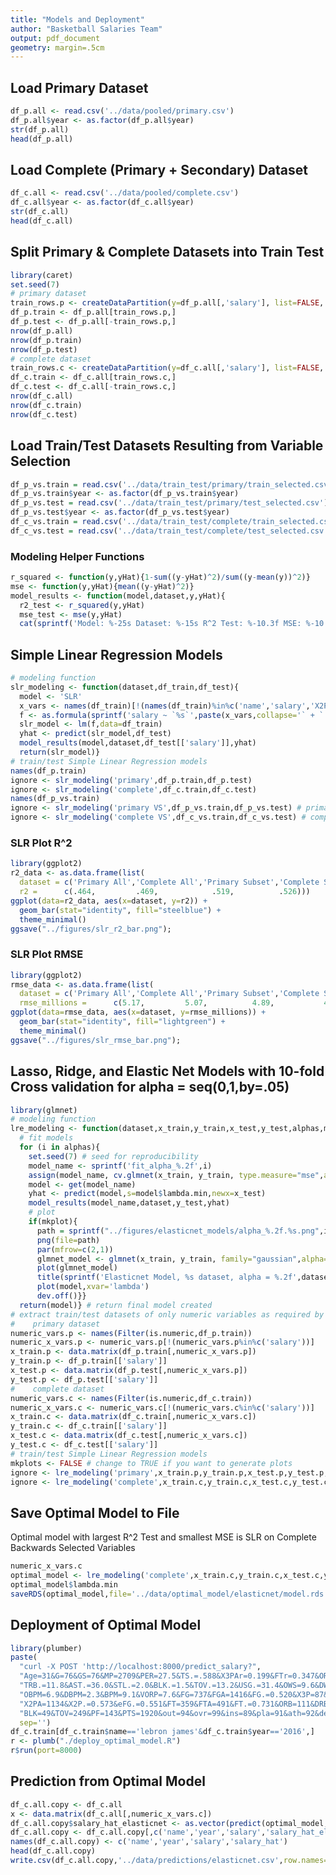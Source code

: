 ```yaml
---
title: "Models and Deployment"
author: "Basketball Salaries Team"
output: pdf_document
geometry: margin=.5cm
---
```


## Load Primary Dataset
```r
df_p.all <- read.csv('../data/pooled/primary.csv')
df_p.all$year <- as.factor(df_p.all$year)
str(df_p.all)
head(df_p.all)
```

## Load Complete (Primary + Secondary) Dataset
```r
df_c.all <- read.csv('../data/pooled/complete.csv')
df_c.all$year <- as.factor(df_c.all$year)
str(df_c.all)
head(df_c.all)
```

## Split Primary & Complete Datasets into Train Test
```r
library(caret)
set.seed(7)
# primary dataset
train_rows.p <- createDataPartition(y=df_p.all[,'salary'], list=FALSE, p=.8)
df_p.train <- df_p.all[train_rows.p,]
df_p.test <- df_p.all[-train_rows.p,]
nrow(df_p.all)
nrow(df_p.train)
nrow(df_p.test)
# complete dataset
train_rows.c <- createDataPartition(y=df_c.all[,'salary'], list=FALSE, p=.8)
df_c.train <- df_c.all[train_rows.c,]
df_c.test <- df_c.all[-train_rows.c,]
nrow(df_c.all)
nrow(df_c.train)
nrow(df_c.test)
```

## Load Train/Test Datasets Resulting from Variable Selection
```r
df_p_vs.train = read.csv('../data/train_test/primary/train_selected.csv')
df_p_vs.train$year <- as.factor(df_p_vs.train$year)
df_p_vs.test = read.csv('../data/train_test/primary/test_selected.csv')
df_p_vs.test$year <- as.factor(df_p_vs.test$year)
df_c_vs.train = read.csv('../data/train_test/complete/train_selected.csv')
df_c_vs.test = read.csv('../data/train_test/complete/test_selected.csv')
```

### Modeling Helper Functions
```r
r_squared <- function(y,yHat){1-sum((y-yHat)^2)/sum((y-mean(y))^2)}
mse <- function(y,yHat){mean((y-yHat)^2)}
model_results <- function(model,dataset,y,yHat){
  r2_test <- r_squared(y,yHat)
  mse_test <- mse(y,yHat)
  cat(sprintf('Model: %-25s Dataset: %-15s R^2 Test: %-10.3f MSE: %-10.3e\n',model,dataset,r2_test,mse_test))}
```

## Simple Linear Regression Models
```r
# modeling function
slr_modeling <- function(dataset,df_train,df_test){
  model <- 'SLR'
  x_vars <- names(df_train)[!(names(df_train)%in%c('name','salary','X2P','X2PA','TRB','PTS'))]
  f <- as.formula(sprintf('salary ~ `%s`',paste(x_vars,collapse='` + `')))
  slr_model <- lm(f,data=df_train)
  yhat <- predict(slr_model,df_test)
  model_results(model,dataset,df_test[['salary']],yhat)
  return(slr_model)}
# train/test Simple Linear Regression models
names(df_p.train)
ignore <- slr_modeling('primary',df_p.train,df_p.test)
ignore <- slr_modeling('complete',df_c.train,df_c.test)
names(df_p_vs.train)
ignore <- slr_modeling('primary VS',df_p_vs.train,df_p_vs.test) # primary variable subset
ignore <- slr_modeling('complete VS',df_c_vs.train,df_c_vs.test) # complete variable subset
```

### SLR Plot R^2
```r
library(ggplot2)
r2_data <- as.data.frame(list(
  dataset = c('Primary All','Complete All','Primary Subset','Complete Subset'),
  r2 =      c(.464,         .469,            .519,          .526)))
ggplot(data=r2_data, aes(x=dataset, y=r2)) + 
  geom_bar(stat="identity", fill="steelblue") +
  theme_minimal()
ggsave("../figures/slr_r2_bar.png");
```

### SLR Plot RMSE
```r
library(ggplot2)
rmse_data <- as.data.frame(list(
  dataset = c('Primary All','Complete All','Primary Subset','Complete Subset'),
  rmse_millions =      c(5.17,         5.07,          4.89,           4.85)))
ggplot(data=rmse_data, aes(x=dataset, y=rmse_millions)) + 
  geom_bar(stat="identity", fill="lightgreen") +
  theme_minimal()
ggsave("../figures/slr_rmse_bar.png");
```

## Lasso, Ridge, and Elastic Net Models with 10-fold Cross validation for alpha = seq(0,1,by=.05)
```r
library(glmnet)
# modeling function
lre_modeling <- function(dataset,x_train,y_train,x_test,y_test,alphas,mkplot){
  # fit models
  for (i in alphas){
    set.seed(7) # seed for reproducibility
    model_name <- sprintf('fit_alpha_%.2f',i)
    assign(model_name, cv.glmnet(x_train, y_train, type.measure="mse",alpha=i,family="gaussian"))
    model <- get(model_name)
    yhat <- predict(model,s=model$lambda.min,newx=x_test)
    model_results(model_name,dataset,y_test,yhat)
    # plot
    if(mkplot){
      path = sprintf("../figures/elasticnet_models/alpha_%.2f.%s.png",i,dataset)
      png(file=path)
      par(mfrow=c(2,1))
      glmnet_model <- glmnet(x_train, y_train, family="gaussian",alpha=i)
      plot(glmnet_model)
      title(sprintf('Elasticnet Model, %s dataset, alpha = %.2f',dataset,i),line=3)
      plot(model,xvar='lambda')      
      dev.off()}}
  return(model)} # return final model created
# extract train/test datasets of only numeric variables as required by glmnet models
#    primary dataset
numeric_vars.p <- names(Filter(is.numeric,df_p.train))
numeric_x_vars.p <- numeric_vars.p[!(numeric_vars.p%in%c('salary'))]
x_train.p <- data.matrix(df_p.train[,numeric_x_vars.p])
y_train.p <- df_p.train[['salary']]
x_test.p <- data.matrix(df_p.test[,numeric_x_vars.p])
y_test.p <- df_p.test[['salary']]
#    complete dataset
numeric_vars.c <- names(Filter(is.numeric,df_c.train))
numeric_x_vars.c <- numeric_vars.c[!(numeric_vars.c%in%c('salary'))]
x_train.c <- data.matrix(df_c.train[,numeric_x_vars.c])
y_train.c <- df_c.train[['salary']]
x_test.c <- data.matrix(df_c.test[,numeric_x_vars.c])
y_test.c <- df_c.test[['salary']]
# train/test Simple Linear Regression models
mkplots <- FALSE # change to TRUE if you want to generate plots
ignore <- lre_modeling('primary',x_train.p,y_train.p,x_test.p,y_test.p,seq(0,1,by=.05),mkplots)
ignore <- lre_modeling('complete',x_train.c,y_train.c,x_test.c,y_test.c,seq(0,1,by=.05),mkplots)
```

## Save Optimal Model to File
Optimal model with largest R^2 Test and smallest MSE is SLR on Complete Backwards Selected Variables
```r
numeric_x_vars.c
optimal_model <- lre_modeling('complete',x_train.c,y_train.c,x_test.c,y_test.c,c(0),mkplots)
optimal_model$lambda.min
saveRDS(optimal_model,file='../data/optimal_model/elasticnet/model.rds')
```

## Deployment of Optimal Model
```r
library(plumber)
paste(
  "curl -X POST 'http://localhost:8000/predict_salary?",
  "Age=31&G=76&GS=76&MP=2709&PER=27.5&TS.=.588&X3PAr=0.199&FTr=0.347&ORB.=4.7&DRB.=18.8&",
  "TRB.=11.8&AST.=36.0&STL.=2.0&BLK.=1.5&TOV.=13.2&USG.=31.4&OWS=9.6&DWS=4&WS=13.6&WS.48=0.242&",
  "OBPM=6.9&DBPM=2.3&BPM=9.1&VORP=7.6&FG=737&FGA=1416&FG.=0.520&X3P=87&X3PA=282&X3P.=0.309&X2P=650&",
  "X2PA=1134&X2P.=0.573&eFG.=0.551&FT=359&FTA=491&FT.=0.731&ORB=111&DRB=454&TRB=565&AST=514&STL=104&",
  "BLK=49&TOV=249&PF=143&PTS=1920&out=94&ovr=99&ins=89&pla=91&ath=92&def=91&reb=91'",
  sep='')
df_c.train[df_c.train$name=='lebron james'&df_c.train$year=='2016',]
r <- plumb("./deploy_optimal_model.R")
r$run(port=8000)
```

## Prediction from Optimal Model
```r
df_c.all.copy <- df_c.all
x <- data.matrix(df_c.all[,numeric_x_vars.c])
df_c.all.copy$salary_hat_elasticnet <- as.vector(predict(optimal_model,s=optimal_model$lambda.min,newx=x))
df_c.all.copy <- df_c.all.copy[,c('name','year','salary','salary_hat_elasticnet')]
names(df_c.all.copy) <- c('name','year','salary','salary_hat')
head(df_c.all.copy)
write.csv(df_c.all.copy,'../data/predictions/elasticnet.csv',row.names=F)
```

